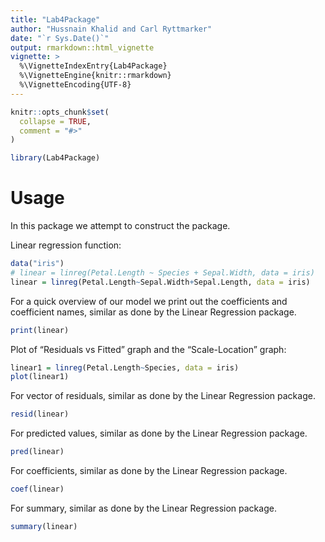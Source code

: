 ```yaml
---
title: "Lab4Package"
author: "Hussnain Khalid and Carl Ryttmarker"
date: "`r Sys.Date()`"
output: rmarkdown::html_vignette
vignette: >
  %\VignetteIndexEntry{Lab4Package}
  %\VignetteEngine{knitr::rmarkdown}
  %\VignetteEncoding{UTF-8}
---
```


```r
knitr::opts_chunk$set(
  collapse = TRUE,
  comment = "#>"
)
```

```r
library(Lab4Package)
```
# Usage

In this package we attempt to construct the <Linear Regression> package.

Linear regression function:
```r
data("iris")
# linear = linreg(Petal.Length ~ Species + Sepal.Width, data = iris)
linear = linreg(Petal.Length~Sepal.Width+Sepal.Length, data = iris)
```
For a quick overview of our model we print out the coefficients and coefficient names, similar as done by the Linear Regression package.

```r
print(linear)
```
Plot of "Residuals vs Fitted" graph and the "Scale-Location" graph:

```r
linear1 = linreg(Petal.Length~Species, data = iris)
plot(linear1)
```

For vector of residuals, similar as done by the Linear Regression package.

```r
resid(linear)
```

For predicted values, similar as done by the Linear Regression package.

```r
pred(linear)
```

For coefficients, similar as done by the Linear Regression package.

```r
coef(linear)
```
For summary, similar as done by the Linear Regression package.

```r
summary(linear)
```
